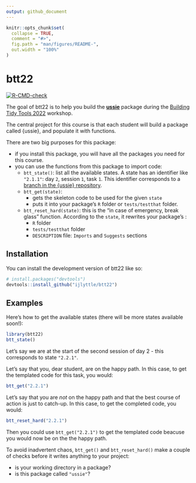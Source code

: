 ```yaml
---
output: github_document
---
```


<!-- README.md is generated from README.Rmd. Please edit that file -->

```r
knitr::opts_chunk$set(
  collapse = TRUE,
  comment = "#>",
  fig.path = "man/figures/README-",
  out.width = "100%"
)
```

# btt22

<!-- badges: start -->
[![R-CMD-check](https://github.com/ijlyttle/btt22/actions/workflows/R-CMD-check.yaml/badge.svg)](https://github.com/ijlyttle/btt22/actions/workflows/R-CMD-check.yaml)
<!-- badges: end -->

The goal of btt22 is to help you build the [**ussie**](https://github.com/ijlyttle/ussie) package during the [Building Tidy Tools 2022](https://github.com/rstudio-conf-2022/build-tidy-tools) workshop.

The central project for this course is that each student will build a package called {ussie}, and populate it with functions.

There are two big purposes for this package:

 - if you install this package, you will have all the packages you need for this course.
 - you can use the functions from this package to import code:
   - `btt_state()`: list all the available states. A state has an identifier like `"2.1.1"`: day `2`, session `1`, task `1`. This identifier corresponds to a [branch in the {ussie} repository](https://github.com/ijlyttle/ussie/branches).
   - `btt_get(state)`: 
     - gets the skeleton code to be used for the given `state`
     - puts it into your package's `R` folder or `tests/testthat` folder.
   - `btt_reset_hard(state)`: this is the "in case of emergency, break glass" function. According to the `state`, it rewrites your package's :
     - `R` folder
     - `tests/testthat` folder
     - `DESCRIPTION` file: `Imports` and `Suggests` sections
    
## Installation

You can install the development version of btt22 like so:

``` r
# install.packages("devtools")
devtools::install_github("ijlyttle/btt22")
```

## Examples

Here's how to get the available states (there will be more states available soon!):

```r
library(btt22)
btt_state()
```

Let's say we are at the start of the second session of day 2 - this corresponds to state `"2.2.1"`.

Let's say that you, dear student, are on the happy path. 
In this case, to get the templated code for this task, you would:

```r
btt_get("2.2.1")
```

Let's say that you are *not* on the happy path and that the best course of action is just to catch-up.
In this case, to get the completed code, you would:

```r
btt_reset_hard("2.2.1")
```

Then you could use `btt_get("2.2.1")` to get the templated code beacuse you would now be on the the happy path.

To avoid inadvertent chaos, `btt_get()` and `btt_reset_hard()` make a couple of checks before it writes anything to your project:

 - is your working directory in a package?
 - is this package called `"ussie"`?
